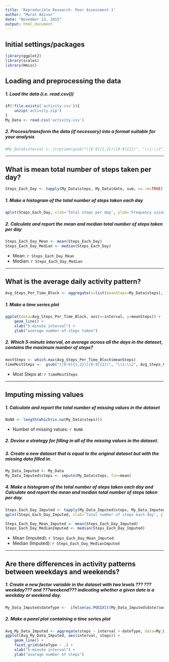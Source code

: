 ```yaml
---
title: 'Reproducible Research: Peer Assessment 1'
author: "Murat Adivar"
date: "November 13, 2015"
output: html_document
---
```


## Initial settings/packages
```r
library(ggplot2)
library(scales)
library(Hmisc)
```

## Loading and preprocessing the data
##### 1. Load the data (i.e. read.csv())
```r
if(!file.exists('activity.csv')){
    unzip('activity.zip')
}
My_Data <- read.csv('activity.csv')
```
##### 2. Process/transform the data (if necessary) into a format suitable for your analysis
```r
#My_Data$interval <- strptime(gsub("([0-9]{1,2})([0-9]{2})", "\\1:\\2", My_Data$interval), format='%H:%M')
```

-----

## What is mean total number of steps taken per day?
```r
Steps_Each_Day <- tapply(My_Data$steps, My_Data$date, sum, na.rm=TRUE)
```

##### 1. Make a histogram of the total number of steps taken each day
```r
qplot(Steps_Each_Day, xlab='Total steps per day', ylab='Frequency using binwith 500', binwidth=500)
```

##### 2. Calculate and report the mean and median total number of steps taken per day
```r
Steps_Each_Day_Mean <- mean(Steps_Each_Day)
Steps_Each_Day_Median <- median(Steps_Each_Day)
```
* Mean: `r Steps_Each_Day_Mean`
* Median:  `r Steps_Each_Day_Median`

-----

## What is the average daily activity pattern?
```r
Avg_Steps_Per_Time_Block <- aggregate(x=list(meanSteps=My_Data$steps), by=list(interval=My_Data$interval), FUN=mean, na.rm=TRUE)
```

##### 1. Make a time series plot
```r
ggplot(data=Avg_Steps_Per_Time_Block, aes(x=interval, y=meanSteps)) +
    geom_line() +
    xlab("5-minute interval") +
    ylab("average number of steps taken") 
```

##### 2. Which 5-minute interval, on average across all the days in the dataset, contains the maximum number of steps?
```r
mostSteps <- which.max(Avg_Steps_Per_Time_Block$meanSteps)
timeMostSteps <-  gsub("([0-9]{1,2})([0-9]{2})", "\\1:\\2", Avg_Steps_Per_Time_Block[mostSteps,'interval'])
```

* Most Steps at: `r timeMostSteps`

----

## Imputing missing values
##### 1. Calculate and report the total number of missing values in the dataset 
```r
NoNA <- length(which(is.na(My_Data$steps)))
```

* Number of missing values: `r NoNA`

##### 2. Devise a strategy for filling in all of the missing values in the dataset.
##### 3. Create a new dataset that is equal to the original dataset but with the missing data filled in.
```r
My_Data_Imputed <- My_Data
My_Data_Imputed$steps <- impute(My_Data$steps, fun=mean)
```


##### 4. Make a histogram of the total number of steps taken each day and Calculate and report the mean and median total number of steps taken per day. 
```r
Steps_Each_Day_Imputed <- tapply(My_Data_Imputed$steps, My_Data_Imputed$date, sum)
qplot(Steps_Each_Day_Imputed, xlab='Total number of steps each day', ylab='Frequency using binwith 500', binwidth=500)
```


```r
Steps_Each_Day_Mean_Imputed <- mean(Steps_Each_Day_Imputed)
Steps_Each_Day_MedianImputed <- median(Steps_Each_Day_Imputed)
```
* Mean (Imputed): `r Steps_Each_Day_Mean_Imputed`
* Median (Imputed):  `r Steps_Each_Day_MedianImputed`


----

## Are there differences in activity patterns between weekdays and weekends?
##### 1. Create a new factor variable in the dataset with two levels ??? ???weekday??? and ???weekend??? indicating whether a given date is a weekday or weekend day.

```r
My_Data_Imputed$dateType <-  ifelse(as.POSIXlt(My_Data_Imputed$date)$wday %in% c(0,6), 'weekend', 'weekday')
```

##### 2. Make a panel plot containing a time series plot

```r
Avg_My_Data_Imputed <- aggregate(steps ~ interval + dateType, data=My_Data_Imputed, mean)
ggplot(Avg_My_Data_Imputed, aes(interval, steps)) + 
    geom_line() + 
    facet_grid(dateType ~ .) +
    xlab("5-minute interval") + 
    ylab("avarage number of steps")
```

